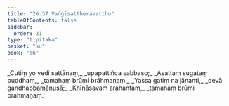```yaml
---
title: "26.37 Vaṅgīsattheravatthu"
tableOfContents: false
sidebar:
  order: 31
type: "tipitaka"
basket: "su"
book: "dh"
---
```



<DynamicBreadcrumb />

<Division number="420" book="dh" bookNo="18" page="73">

<Paragraph number="448" type="verses" book="dh">
_Cutiṃ yo vedi sattānaṃ,_  
_upapattiñca sabbaso;_  
_Asattaṃ sugataṃ buddhaṃ,_  
_tamahaṃ brūmi brāhmaṇaṃ._  

</Paragraph>

</Division>
<Division number="421" book="dh" bookNo="18" page="74">

<Paragraph number="449" type="verses" book="dh">
_Yassa gatiṃ na jānanti,_  
_devā gandhabbamānusā;_  
_Khīṇāsavaṃ arahantaṃ,_  
_tamahaṃ brūmi brāhmaṇaṃ._
</Paragraph>
</Division>